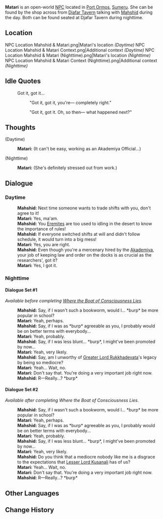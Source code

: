 {{Meta
<!-- Remove this template after adding the missing info -->
|missing_NPC_profile  = yes
}}
{{Character Infobox
|type             = Open-World NPC <!-- NPC, Quest NPC, or Event NPC -->
|image            = NPC Matari.png
|realname         = <!-- Optional, if different from in-game name -->
|deceased         = <!-- Past (for deceased prior to events of the game) or free response -->
|region           = Sumeru
|location         = Sumeru
|affiliation      = The Eremites
|title            = Eremite Mercenary

|ancestry         = <!-- Clan/family -->
|father           = 
|mother           = 
|spouse           = 
|sibling          = 
|child            = 
|relative         = 

|voiceEN          = 
|voiceCN          = 
|voiceJP          = 
|dialoguereward   = 
}}
'''Matari''' is an open-world [[NPC]] located in [[Port Ormos]], [[Sumeru]]. She can be found by the shop across from [[Djafar Tavern]] talking with [[Mahshid]] during the day. Both can be found seated at Djafar Tavern during nighttime.

==Location==
<gallery>
NPC Location Mahshid & Matari.png|Matari's location ''(Daytime)''
NPC Location Mahshid & Matari Context.png|Additional context ''(Daytime)''
NPC Location Mahshid & Matari (Nighttime).png|Matari's location ''(Nighttime)''
NPC Location Mahshid & Matari Context (Nighttime).png|Additional context ''(Nighttime)''
</gallery>
<!--
==Profile==
Detailed story/lore information goes here.
''(To be added.)''

===Appearance===
Keep appearance section short and concise. Limit to 2 paragraphs with 3-4 sentences each.
''(To be added.)''

==Quests and Events==
{{Quests and Events}}
-->
==Idle Quotes==
{{Dialogue Start}}
: {{DIcon|Idle}} Got it, got it...
:: {{A|VO Matari 01.ogg}} "Got it, got it, you're&mdash; completely right."
:: {{A|VO Matari 02.ogg}} "Got it, got it. Oh, so then&mdash; what happened next?"
{{Dialogue End}}

==Thoughts==
{{All Schemes to Know Explanation|name=Matari}}
{{Dialogue Start}}
;(Daytime)
:{{A|VO Matari All Schemes to Know 01.ogg}} '''Matari:''' (It can't be easy, working as an Akademiya Official...)

;(Nighttime)
:{{A|VO Matari All Schemes to Know 02.ogg}} '''Matari:''' (She's definitely stressed out from work.)
{{Dialogue End}}

==Dialogue==
===Daytime===
{{Dialogue Start}}
:'''Mahshid:''' Next time someone wants to trade shifts with you, don't agree to it!
:'''Matari:''' Yes, ma'am.
:'''Mahshid:''' You [[Eremites]] are too used to idling in the desert to know the importance of rules!
:'''Mahshid:''' If everyone switched shifts at will and didn't follow schedule, it would turn into a big mess!
:'''Matari:''' Yes, you are right.
:'''Mahshid:''' Even though you're a mercenary hired by the [[Akademiya]], your job of keeping law and order on the docks is as crucial as the researchers', got it?
:'''Matari:''' Yes, I got it.
{{Dialogue End}}

===Nighttime===
====Dialogue Set #1====
''Available before completing [[Where the Boat of Consciousness Lies]].''
{{Dialogue Start}}
:'''Mahshid:''' Say, if I wasn't such a bookworm, would I... *burp* be more popular in school?
:'''Matari:''' Yeah, perhaps.
:'''Mahshid:''' Say, if I was as *burp* agreeable as you, I probably would be on better terms with everybody...
:'''Matari:''' Yeah, probably.
:'''Mahshid:''' Say, if I was less blunt... *burp*, I might've been promoted by now...
:'''Matari:''' Yeah, very likely.
:'''Mahshid:''' Say, am I unworthy of [[Greater Lord Rukkhadevata]]'s legacy by being so mediocre?
:'''Matari:''' Yeah... Wait, no.
:'''Matari:''' Don't say that. You're doing a very important job right now.
:'''Mahshid:''' R&mdash;Really...? *burp*
{{Dialogue End}}

====Dialogue Set #2====
''Available after completing Where the Boat of Consciousness Lies.''
{{Dialogue Start}}
:'''Mahshid:''' Say, if I wasn't such a bookworm, would I... *burp* be more popular in school?
:'''Matari:''' Yeah, perhaps.
:'''Mahshid:''' Say, if I was as *burp* agreeable as you, I probably would be on better terms with everybody...
:'''Matari:''' Yeah, probably.
:'''Mahshid:''' Say, if I was less blunt... *burp*, I might've been promoted by now...
:'''Matari:''' Yeah, very likely.
:'''Mahshid:''' Do you think that a mediocre nobody like me is a disgrace to the expectations that [[Lesser Lord Kusanali]] has of us?
:'''Matari:''' Yeah... Wait, no.
:'''Matari:''' Don't say that. You're doing a very important job right now.
:'''Mahshid:''' R&mdash;Really...? *burp*
{{Dialogue End}}
<!--
==Event Dialogue==
===Event Name===
{{Dialogue Start}}
:'''{{subst:PAGENAME}}:'''
{{Dialogue End}}

==Trivia==
* 
-->
==Other Languages==
{{Other Languages
|default_hidden = 1
|en      = Matari
|zhs     = 玛塔莉
|zhs_rm  = Mǎtǎlì
|zht     = 瑪塔莉
|zht_rm  = Mǎtǎlì
|ja      = マタリ
|ja_rm   = Matari
|ko      = 마타리
|es      = Matari
|fr      = Matari
|ru      = Матари
|th      = Matari
|vi      = Matari
|de      = Matari
|id      = Matari
|pt      = Matari
|tr      = Matari
|it      = Matari
}}

==Change History==
{{Change History|3.0}}
<!--
==References==
{{Reflist}}
-->